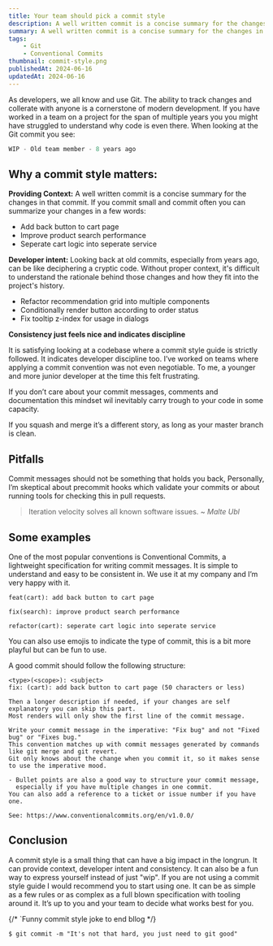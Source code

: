 ```yaml
---
title: Your team should pick a commit style
description: A well written commit is a concise summary for the changes in that commit. If you commit small and commit often you can summarize your changes in a few words, staying consistent with your team is key.
summary: A well written commit is a concise summary for the changes in that commit. If you commit small and commit often you can summarize your changes in a few words, staying consistent with your team is key.
tags:
    - Git
    - Conventional Commits
thumbnail: commit-style.png
publishedAt: 2024-06-16
updatedAt: 2024-06-16
---
```


As developers, we all know and use Git. The ability to track changes and collerate with anyone is a cornerstone of modern development. If you have worked in a team on a project for the span of multiple years you you might have struggled to understand why code is even there. When looking at the Git commit you see:

```jsx
WIP - Old team member - 8 years ago
```

## Why a commit style matters:

**Providing Context:**
A well written commit is a concise summary for the changes in that commit. If you commit small and commit often you can summarize your changes in a few words:

-   Add back button to cart page
-   Improve product search performance
-   Seperate cart logic into seperate service

**Developer intent:**
Looking back at old commits, especially from years ago, can be like deciphering a cryptic code. Without proper context, it's difficult to understand the rationale behind those changes and how they fit into the project's history.

-   Refactor recommendation grid into multiple components
-   Conditionally render button according to order status
-   Fix tooltip z-index for usage in dialogs

**Consistency just feels nice and indicates discipline**

It is satisfying looking at a codebase where a commit style guide is strictly followed. It indicates developer discipline too. I’ve worked on teams where applying a commit convention was not even negotiable. To me, a younger and more junior developer at the time this felt frustrating.

If you don’t care about your commit messages, comments and documentation this mindset wil inevitably carry trough to your code in some capacity.

If you squash and merge it’s a different story, as long as your master branch is clean.

## Pitfalls

Commit messages should not be something that holds you back, Personally, I’m skeptical about precommit hooks which validate your commits or about running tools for checking this in pull requests.

> Iteration velocity solves all known software issues. ~ _Malte Ubl_

## Some examples

One of the most popular conventions is Conventional Commits, a lightweight specification for writing commit messages. It is simple to understand and easy to be consistent in. We use it at my company and I’m very happy with it.

```
feat(cart): add back button to cart page

fix(search): improve product search performance

refactor(cart): seperate cart logic into seperate service
```

You can also use emojis to indicate the type of commit, this is a bit more playful but can be fun to use.

A good commit should follow the following structure:

```
<type>(<scope>): <subject>
fix: (cart): add back button to cart page (50 characters or less)

Then a longer description if needed, if your changes are self explanatory you can skip this part.
Most renders will only show the first line of the commit message.

Write your commit message in the imperative: "Fix bug" and not "Fixed bug" or "Fixes bug."
This convention matches up with commit messages generated by commands like git merge and git revert.
Git only knows about the change when you commit it, so it makes sense to use the imperative mood.

- Bullet points are also a good way to structure your commit message,
  especially if you have multiple changes in one commit.
You can also add a reference to a ticket or issue number if you have one.

See: https://www.conventionalcommits.org/en/v1.0.0/
```

## Conclusion

A commit style is a small thing that can have a big impact in the longrun. It can provide context, developer intent and consistency. It can also be a fun way to express yourself instead of just "wip". If you are not using a commit style guide I would recommend you to start using one. It can be as simple as a few rules or as complex as a full blown specification with tooling around it. It’s up to you and your team to decide what works best for you.

{/* `Funny commit style joke to end bllog */}

```
$ git commit -m "It's not that hard, you just need to git good"
```
